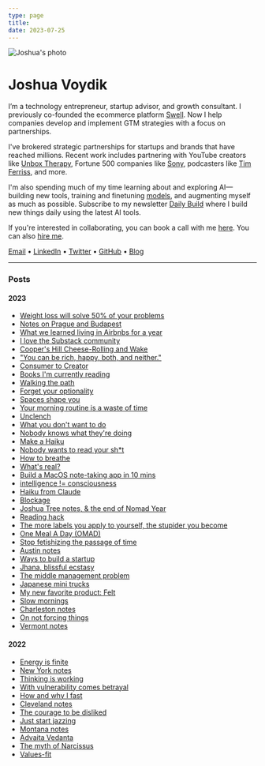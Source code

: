 ```yaml
---
type: page
title: 
date: 2023-07-25
---
```


<div>
  <img src="/images/joshua.jpg" alt="Joshua's photo" style={{ height: '120px', width: '120px', marginLeft: '0px', borderRadius: '50%' }}/>
</div>
<div>
  <h1>Joshua Voydik</h1>
</div>

I’m a technology entrepreneur, startup advisor, and growth consultant. I previously co-founded the ecommerce platform [Swell](https://swell.is). Now I help companies develop and implement GTM strategies with a focus on partnerships.

I've brokered strategic partnerships for startups and brands that have reached millions. Recent work includes partnering with YouTube creators like [Unbox Therapy](https://www.youtube.com/@unboxtherapy), Fortune 500 companies like [Sony](https://www.sony.com/en/), podcasters like [Tim Ferriss](https://tim.blog/), and more. 

I'm also spending much of my time learning about and exploring AI—building new tools, training and finetuning [models](https://www.huggingface.co), and augmenting myself as much as possible. Subscribe to my newsletter [Daily Build](https://dailybuild.substack.com) where I build new things daily using the latest AI tools. 

If you're interested in collaborating, you can book a call with me [here](https://cal.com/joshua). You can also [hire me](https://cal.com/joshua/90-minute-strategy-call).

[Email](mailto:joshua@voydik.com) • [LinkedIn](https://www.linkedin.com/in/joshuavoydik/) • [Twitter](https://twitter.com/joshuavoydik) • [GitHub](https://github.com/joshuavoydik) • [Blog](https://joshua.substack.com/)

---

### Posts

#### 2023
- [Weight loss will solve 50% of your problems](https://joshua.substack.com/p/weight-loss-will-solve-50-of-your)
- [Notes on Prague and Budapest](https://joshua.substack.com/p/notes-on-prague-and-budapest)
- [What we learned living in Airbnbs for a year](https://joshua.substack.com/p/what-we-learned-living-in-airbnbs)
- [I love the Substack community](https://joshua.substack.com/p/i-love-the-substack-community)
- [Cooper's Hill Cheese-Rolling and Wake](https://joshua.substack.com/p/coopers-hill-cheese-rolling-and-wake)
- ["You can be rich, happy, both, and neither."](https://joshua.substack.com/p/you-can-be-rich-happy-both-and-neither)
- [Consumer to Creator](https://joshua.substack.com/p/consumer-to-creator)
- [Books I'm currently reading](https://joshua.substack.com/p/books-im-currently-reading)
- [Walking the path](https://joshua.substack.com/p/walking-the-path)
- [Forget your optionality](https://joshua.substack.com/p/forget-your-optionality)
- [Spaces shape you](https://joshua.substack.com/p/spaces-shape-you)
- [Your morning routine is a waste of time](https://joshua.substack.com/p/morning-routine)
- [Unclench](https://joshua.substack.com/p/unclench)
- [What you don't want to do](https://joshua.substack.com/p/what-you-dont-want-to-do)
- [Nobody knows what they're doing](https://joshua.substack.com/p/nobody-knows-what-theyre-doing)
- [Make a Haiku](https://joshua.substack.com/p/make-a-haiku-updated)
- [Nobody wants to read your sh*t](https://joshua.substack.com/p/nobody-wants-to-read-your-sht)
- [How to breathe](https://joshua.substack.com/p/how-to-breathe)
- [What's real?](https://joshua.substack.com/p/whats-real)
- [Build a MacOS note-taking app in 10 mins](https://joshua.substack.com/p/build-a-macos-note-taking-app-in)
- [intelligence != consciousness](https://joshua.substack.com/p/intelligence-consciousness)
- [Haiku from Claude](https://joshua.substack.com/p/haiku-from-claude) 
- [Blockage](https://joshua.substack.com/p/blockage) 
- [Joshua Tree notes, & the end of Nomad Year](https://joshua.substack.com/p/joshua-tree-notes-and-the-end-of) 
- [Reading hack](https://joshua.substack.com/p/reading-hack) 
- [The more labels you apply to yourself, the stupider you become](https://joshua.substack.com/p/the-more-labels-you-apply-to-yourself) 
- [One Meal A Day (OMAD)](https://joshua.substack.com/p/one-meal-a-day-omad) 
- [Stop fetishizing the passage of time](https://joshua.substack.com/p/stop-fetishizing-the-passage-of-time) 
- [Austin notes](https://joshua.substack.com/p/austin-notes) 
- [Ways to build a startup](https://joshua.substack.com/p/ways-to-start-a-startup) 
- [Jhana, blissful ecstasy](https://joshua.substack.com/p/jhana-blissful-ecstasy) 
- [The middle management problem](https://joshua.substack.com/p/david-sacks-on-the-middle-management) 
- [Japanese mini trucks](https://joshua.substack.com/p/japanese-mini-trucks) 
- [My new favorite product: Felt](https://joshua.substack.com/p/my-new-favorite-product-felt) 
- [Slow mornings](https://joshua.substack.com/p/slow-mornings) 
- [Charleston notes](https://joshua.substack.com/p/charleston-notes) 
- [On not forcing things](https://joshua.substack.com/p/on-not-forcing-things)
- [Vermont notes](https://joshua.substack.com/p/vermont-notes)
#### 2022
- [Energy is finite](https://joshua.substack.com/p/energy-is-finite)
- [New York notes](https://joshua.substack.com/p/new-york-notes)
- [Thinking is working](https://joshua.substack.com/p/essay-thinking-is-working)
- [With vulnerability comes betrayal](https://joshua.substack.com/p/with-vulnerability-comes-betrayal)
- [How and why I fast](https://joshua.substack.com/p/how-and-why-i-fast)
- [Cleveland notes](https://joshua.substack.com/p/cleveland-notes)
- [The courage to be disliked](https://joshua.substack.com/p/the-courage-to-be-disliked)
- [Just start jazzing](https://joshua.substack.com/p/just-start-jazzing)
- [Montana notes](https://joshua.substack.com/p/montana-notes)
- [Advaita Vedanta](https://joshua.substack.com/p/advaita-vedanta)
- [The myth of Narcissus](https://joshua.substack.com/p/the-myth-of-narcissus)
- [Values-fit](https://joshua.substack.com/p/values-fit-)